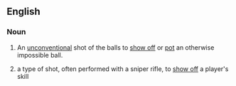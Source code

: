 ==English==

===Noun===
{{en-noun|head=[[trick]] [[shot]]}}

# {{context|snooker|lang=en}} An [[unconventional]] shot of the balls to [[show off]] or [[pot]] an otherwise impossible ball.
# {{context|gaming|lang=en}} a type of shot, often performed with a sniper rifle, to [[show off]] a player's skill